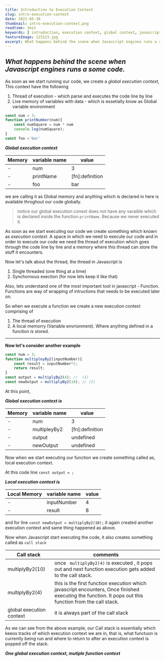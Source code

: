 ```yaml
---
title: Introduction to Execution Context
slug: intro-execution-context
date: 2021-05-30
thumbnail: intro-execution-context.png
readtime: 2min
keywords: [ introduction, execution context, global context, javascript ]
featureImage: 123123.jpg
excerpt: What happens behind the scene when Javascript engines runs a some code?
---
```


***What happens behind the scene when Javascript engines runs a some code.***
---------

As soon as we start running our code, we create a *global execution context*, This context have the following

1.  Thread of execution - which parse and executes the code line by line
2.  Live memory of variables with data - which is essetially know as Global variable environment

```javascript
const num = 3;
function printNumber(num){
    const numSquare = num * num
    console.log(numSquare);
}
const foo ='bar'
```

***Global execution context***

Memory | variable name | value
--- | --- | ---
 - | num | 3
- | printName | [fn]:definition
- | foo | bar

we are calling it as Global memory and anything which is declared in here is available throghout our code globally.

>notice our global execution conext does not have any varaible which is declared inside the function `printName`. Because we never executed it.

As soon as we start executing our code we create something which known as *execution context*. A space in which we need to execute our code and in order to execute our code we need the thread of execution which goes through the code line by line and a memory where this thread can store the stuff it encounters.

Now let's talk about the thread, the thread in Javascript is 
1.  Single threaded (one thing at a time)
2.  Synchornous exection (for now lets keep it like that)

Also, lets understand one of the most important tool in javascript - Function. Functions are way of wrapping of intructions that needs to be executed later on.

So when we execute a function we create a new execution context comprising of
1.  The thread of execution
2.  A local memorry (Variable envrionment). Where anything defined in a function is stored.

_________________

**Now let's consider another example**
<br />

```javascript
const num = 3;
function multipleyBy2(inputNumber){
    const result = inputNumber*2;
    return result;
}
const output = multiplyBy2(4); //  (1)
const newOutput = multiplyBy2(10); // (2)
```

At this point,

***Global execution context is***

Memory | variable name | value
--- | --- | ---
 - | num | 3
- | multipleyBy2 | [fn]:definition
- | output | undefined
- | newOutput | undefined

Now when we start executing our function we create something called as, local execution context.

At this code line
`const output = ;`

***Local execution context is***

Local Memory | variable name | value
--- | --- | ---
 - | inputNumber | 4
- | result | 8

and for line 
`const newOutput = multiplyBy2(10);`
it again created another execution context and same thing happened as above.


Now when Javascript start executing the code, it also creates something called as `call stack`

Call stack | comments 
--- | --- 
 multiplyBy2(10)| once ` multiplyBy2(4)` is executed , it pops out and next function execution gets added to the call stack.
 multiplyBy2(4)| this is the first function execution which javascript encounters,  Once finished executing the function. It pops out this function from the call stack.
global execution context| it is always part of the call stack

As we can see from the above example, our Call stack is essentially which keeos tracks of which execution context we are in, that is, what functuon is currently being run and where to return to after an execution context is popped off the stack.

***One global execution context, mutiple function context***
